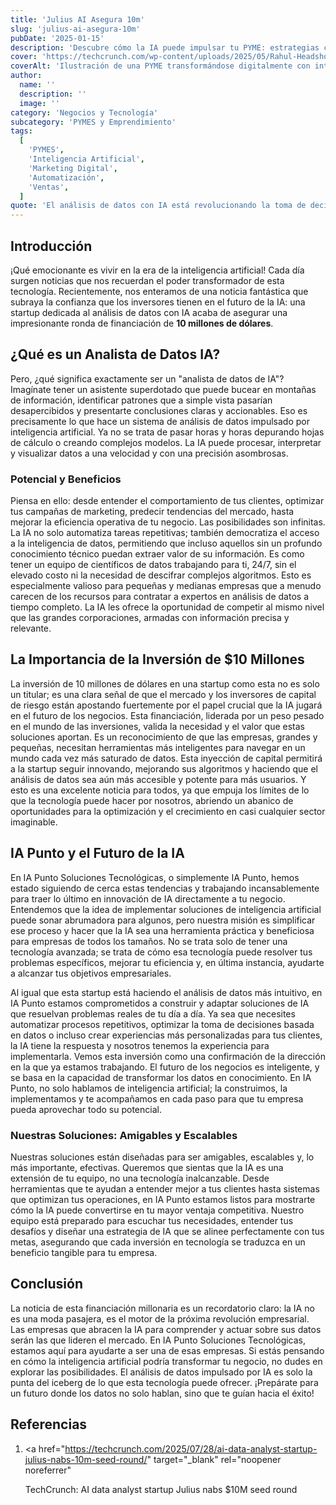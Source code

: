 ```yaml
---
title: 'Julius AI Asegura 10m'
slug: 'julius-ai-asegura-10m'
pubDate: '2025-01-15'
description: 'Descubre cómo la IA puede impulsar tu PYME: estrategias concretas de marketing, automatización y datos para aumentar ventas.'
cover: 'https://techcrunch.com/wp-content/uploads/2025/05/Rahul-Headshot-rotated.jpeg?w=1024'
coverAlt: 'Ilustración de una PYME transformándose digitalmente con inteligencia artificial.'
author:
  name: ''
  description: ''
  image: ''
category: 'Negocios y Tecnología'
subcategory: 'PYMES y Emprendimiento'
tags:
  [
    'PYMES',
    'Inteligencia Artificial',
    'Marketing Digital',
    'Automatización',
    'Ventas',
  ]
quote: 'El análisis de datos con IA está revolucionando la toma de decisiones empresariales. — Carlos Monnery'
---
```

<h2 id="introduccion">Introducción</h2>

¡Qué emocionante es vivir en la era de la inteligencia artificial! Cada día surgen noticias que nos recuerdan el poder transformador de esta tecnología. Recientemente, nos enteramos de una noticia fantástica que subraya la confianza que los inversores tienen en el futuro de la IA: una startup dedicada al análisis de datos con IA acaba de asegurar una impresionante ronda de financiación de <strong>10 millones de dólares</strong>.

<h2 id="que-es-un-analista-de-datos-ia">¿Qué es un Analista de Datos IA?</h2>

Pero, ¿qué significa exactamente ser un "analista de datos de IA"? Imagínate tener un asistente superdotado que puede bucear en montañas de información, identificar patrones que a simple vista pasarían desapercibidos y presentarte conclusiones claras y accionables. Eso es precisamente lo que hace un sistema de análisis de datos impulsado por inteligencia artificial. Ya no se trata de pasar horas y horas depurando hojas de cálculo o creando complejos modelos. La IA puede procesar, interpretar y visualizar datos a una velocidad y con una precisión asombrosas.

<h3 id="potencial-y-beneficios">Potencial y Beneficios</h3>

Piensa en ello: desde entender el comportamiento de tus clientes, optimizar tus campañas de marketing, predecir tendencias del mercado, hasta mejorar la eficiencia operativa de tu negocio. Las posibilidades son infinitas. La IA no solo automatiza tareas repetitivas; también democratiza el acceso a la inteligencia de datos, permitiendo que incluso aquellos sin un profundo conocimiento técnico puedan extraer valor de su información. Es como tener un equipo de científicos de datos trabajando para ti, 24/7, sin el elevado costo ni la necesidad de descifrar complejos algoritmos. Esto es especialmente valioso para pequeñas y medianas empresas que a menudo carecen de los recursos para contratar a expertos en análisis de datos a tiempo completo. La IA les ofrece la oportunidad de competir al mismo nivel que las grandes corporaciones, armadas con información precisa y relevante.

<h2 id="la-importancia-de-la-inversion-de-10-millones">
  La Importancia de la Inversión de $10 Millones
</h2>

La inversión de 10 millones de dólares en una startup como esta no es solo un titular; es una clara señal de que el mercado y los inversores de capital de riesgo están apostando fuertemente por el papel crucial que la IA jugará en el futuro de los negocios. Esta financiación, liderada por un peso pesado en el mundo de las inversiones, valida la necesidad y el valor que estas soluciones aportan. Es un reconocimiento de que las empresas, grandes y pequeñas, necesitan herramientas más inteligentes para navegar en un mundo cada vez más saturado de datos. Esta inyección de capital permitirá a la startup seguir innovando, mejorando sus algoritmos y haciendo que el análisis de datos sea aún más accesible y potente para más usuarios. Y esto es una excelente noticia para todos, ya que empuja los límites de lo que la tecnología puede hacer por nosotros, abriendo un abanico de oportunidades para la optimización y el crecimiento en casi cualquier sector imaginable.

<h2 id="ia-punto-y-el-futuro-de-la-ia">IA Punto y el Futuro de la IA</h2>

En IA Punto Soluciones Tecnológicas, o simplemente IA Punto, hemos estado siguiendo de cerca estas tendencias y trabajando incansablemente para traer lo último en innovación de IA directamente a tu negocio. Entendemos que la idea de implementar soluciones de inteligencia artificial puede sonar abrumadora para algunos, pero nuestra misión es simplificar ese proceso y hacer que la IA sea una herramienta práctica y beneficiosa para empresas de todos los tamaños. No se trata solo de tener una tecnología avanzada; se trata de cómo esa tecnología puede resolver tus problemas específicos, mejorar tu eficiencia y, en última instancia, ayudarte a alcanzar tus objetivos empresariales.

Al igual que esta startup está haciendo el análisis de datos más intuitivo, en IA Punto estamos comprometidos a construir y adaptar soluciones de IA que resuelvan problemas reales de tu día a día. Ya sea que necesites automatizar procesos repetitivos, optimizar la toma de decisiones basada en datos o incluso crear experiencias más personalizadas para tus clientes, la IA tiene la respuesta y nosotros tenemos la experiencia para implementarla. Vemos esta inversión como una confirmación de la dirección en la que ya estamos trabajando. El futuro de los negocios es inteligente, y se basa en la capacidad de transformar los datos en conocimiento. En IA Punto, no solo hablamos de inteligencia artificial; la construimos, la implementamos y te acompañamos en cada paso para que tu empresa pueda aprovechar todo su potencial.

<h3 id="nuestras-soluciones-amigables-y-escalables">
  Nuestras Soluciones: Amigables y Escalables
</h3>

Nuestras soluciones están diseñadas para ser amigables, escalables y, lo más importante, efectivas. Queremos que sientas que la IA es una extensión de tu equipo, no una tecnología inalcanzable. Desde herramientas que te ayudan a entender mejor a tus clientes hasta sistemas que optimizan tus operaciones, en IA Punto estamos listos para mostrarte cómo la IA puede convertirse en tu mayor ventaja competitiva. Nuestro equipo está preparado para escuchar tus necesidades, entender tus desafíos y diseñar una estrategia de IA que se alinee perfectamente con tus metas, asegurando que cada inversión en tecnología se traduzca en un beneficio tangible para tu empresa.

<h2 id="conclusion">Conclusión</h2>

La noticia de esta financiación millonaria es un recordatorio claro: la IA no es una moda pasajera, es el motor de la próxima revolución empresarial. Las empresas que abracen la IA para comprender y actuar sobre sus datos serán las que lideren el mercado. En IA Punto Soluciones Tecnológicas, estamos aquí para ayudarte a ser una de esas empresas. Si estás pensando en cómo la inteligencia artificial podría transformar tu negocio, no dudes en explorar las posibilidades. El análisis de datos impulsado por IA es solo la punta del iceberg de lo que esta tecnología puede ofrecer. ¡Prepárate para un futuro donde los datos no solo hablan, sino que te guían hacia el éxito!

<h2 id="referencias">Referencias</h2>

1. <a
     href="https://techcrunch.com/2025/07/28/ai-data-analyst-startup-julius-nabs-10m-seed-round/"
     target="_blank"
     rel="noopener noreferrer"
   >
     TechCrunch: AI data analyst startup Julius nabs $10M seed round
   </a>
